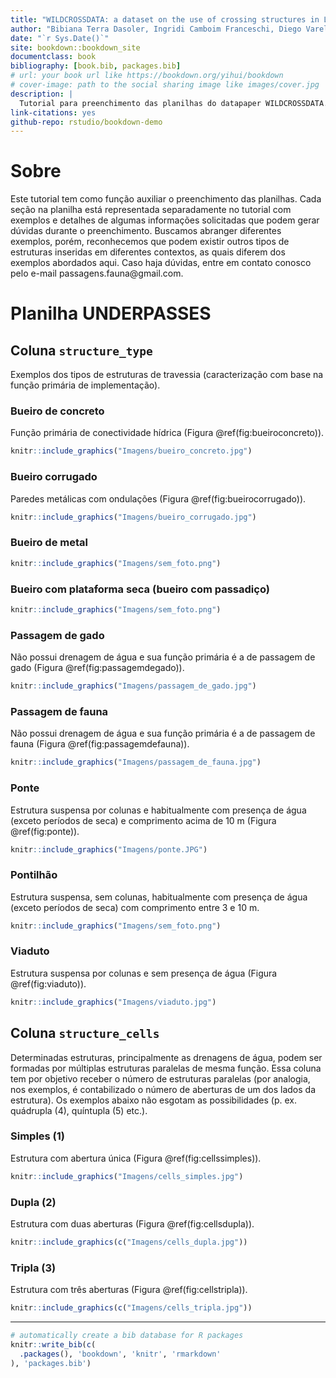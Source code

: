 ```yaml
--- 
title: "WILDCROSSDATA: a dataset on the use of crossing structures in Latin America"
author: "Bibiana Terra Dasoler, Ingridi Camboim Franceschi, Diego Varela, Fernanda Zimmermann Teixeira, Igor Pfeifer Coelho, Larissa Donida Biasotto, Larissa Oliveira Gonçalves, Rubem Dornas, Andreas Kindel"
date: "`r Sys.Date()`"
site: bookdown::bookdown_site
documentclass: book
bibliography: [book.bib, packages.bib]
# url: your book url like https://bookdown.org/yihui/bookdown
# cover-image: path to the social sharing image like images/cover.jpg
description: |
  Tutorial para preenchimento das planilhas do datapaper WILDCROSSDATA.
link-citations: yes
github-repo: rstudio/bookdown-demo
---
```


# Sobre

Este tutorial tem como função auxiliar o preenchimento das planilhas. Cada seção na planilha está representada separadamente no tutorial com exemplos e detalhes de algumas informações solicitadas que podem gerar dúvidas durante o preenchimento. 
Buscamos abranger diferentes exemplos, porém, reconhecemos que podem existir outros tipos de estruturas inseridas em diferentes contextos, as quais diferem dos exemplos abordados aqui. Caso haja dúvidas, entre em contato conosco pelo e-mail passagens.fauna@gmail.com.


# Planilha UNDERPASSES

## Coluna `structure_type`
Exemplos dos tipos de estruturas de travessia (caracterização com base na função primária de implementação).

### Bueiro de concreto
Função primária de conectividade hídrica (Figura \@ref(fig:bueiroconcreto)).

```r
knitr::include_graphics("Imagens/bueiro_concreto.jpg")
```

### Bueiro corrugado
Paredes metálicas com ondulações (Figura \@ref(fig:bueirocorrugado)).

```r
knitr::include_graphics("Imagens/bueiro_corrugado.jpg")
```

### Bueiro de metal
```r
knitr::include_graphics("Imagens/sem_foto.png")
```

### Bueiro com plataforma seca (bueiro com passadiço)
```r
knitr::include_graphics("Imagens/sem_foto.png")
```

### Passagem de gado
Não possui drenagem de água e sua função primária é a de passagem de gado (Figura \@ref(fig:passagemdegado)).
```r
knitr::include_graphics("Imagens/passagem_de_gado.jpg")
```

### Passagem de fauna
Não possui drenagem de água e sua função primária é a de passagem de fauna (Figura \@ref(fig:passagemdefauna)).
```r
knitr::include_graphics("Imagens/passagem_de_fauna.jpg")
```

### Ponte
Estrutura suspensa por colunas e habitualmente com presença de água (exceto períodos de seca) e comprimento acima de 10 m (Figura \@ref(fig:ponte)).
```r
knitr::include_graphics("Imagens/ponte.JPG")
```

### Pontilhão
Estrutura suspensa, sem colunas, habitualmente com presença de água (exceto períodos de seca) com comprimento entre 3 e 10 m.
```r
knitr::include_graphics("Imagens/sem_foto.png")
```

### Viaduto
Estrutura suspensa por colunas e sem presença de água (Figura \@ref(fig:viaduto)).
```r
knitr::include_graphics("Imagens/viaduto.jpg")
```

## Coluna `structure_cells`
Determinadas estruturas, principalmente as drenagens de água, podem ser formadas por múltiplas estruturas paralelas de mesma função. Essa coluna tem por objetivo receber o número de estruturas paralelas (por analogia, nos exemplos, é contabilizado o número de aberturas de um dos lados da estrutura). Os exemplos abaixo não esgotam as possibilidades (p. ex. quádrupla (4), quíntupla (5) etc.).

### Simples (1)
Estrutura com abertura única (Figura \@ref(fig:cellssimples)).
```r
knitr::include_graphics("Imagens/cells_simples.jpg")
```

### Dupla (2)
Estrutura com duas aberturas (Figura \@ref(fig:cellsdupla)).
```r
knitr::include_graphics(c("Imagens/cells_dupla.jpg"))
```

### Tripla (3)
Estrutura com três aberturas (Figura \@ref(fig:cellstripla)).
```r
knitr::include_graphics(c("Imagens/cells_tripla.jpg"))
```


***

```r
# automatically create a bib database for R packages
knitr::write_bib(c(
  .packages(), 'bookdown', 'knitr', 'rmarkdown'
), 'packages.bib')
```
